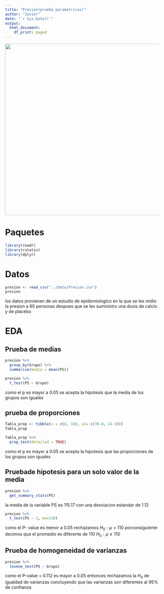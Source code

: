 ```yaml
---
title: "Presion(prueba parametricas)"
author: "Javier"
date: "`r Sys.Date()`"
output: 
  html_document:
    df_print: paged
---
```


![](https://d500.epimg.net/cincodias/imagenes/2020/03/26/companias/1585220679_850148_1585221862_noticia_normal.jpg){width="561"}

# Paquetes

```r
library(readr)
library(rstatix)
library(dplyr)
```

# Datos

```r
presion <- read_csv("../Data/Presion.csv") 
presion
```

los datos provienen de un estudio de epidemiologico en la que se les midio la presion a 60 personas despues que se les suministro una dosis de calcio y de placebo

# EDA

## Prueba de medias

```r
presion %>% 
  group_by(Grupo) %>% 
  summarise(media = mean(PS))
```

```r
presion %>% 
  t_test(PS ~ Grupo)
```

como el p es mayor a 0.05 se acepta la hipotesis que la media de los grupos son iguales

## prueba de proporciones

```r
Tabla_prop <- tibble(x = c(8, 10), x2= c(36-8, 24-10))
Tabla_prop
```

```r
Tabla_prop %>% 
  prop_test(detailed = TRUE)
```

como el p es mayor a 0.05 se acepta la hipotesis que las proporciones de los grupos son iguales

## Pruebade hipotesis para un solo valor de la media

```r
presion %>% 
  get_summary_stats(PS)
```

la media de la variable PS es 115.17 con una desviacion estandar de 1.12

```r
presion %>% 
  t_test(PS ~ 1, mu=110)
```

como el P- value es menor a 0.05 rechazamos $H_0:\mu=110$ porconsiguiente decimos que el promedio es diferente de 110 $H_0:\mu\not=110$

## Prueba de homogeneidad de varianzas

```r
presion %>% 
  levene_test(PS ~ Grupo)
```

como el P-value = 0.112 es mayor a 0.05 entonces rechazamos la $H_0$ de igualdad de varianzas concluyendo que las varianzas son diferentes al 95% de confianza
